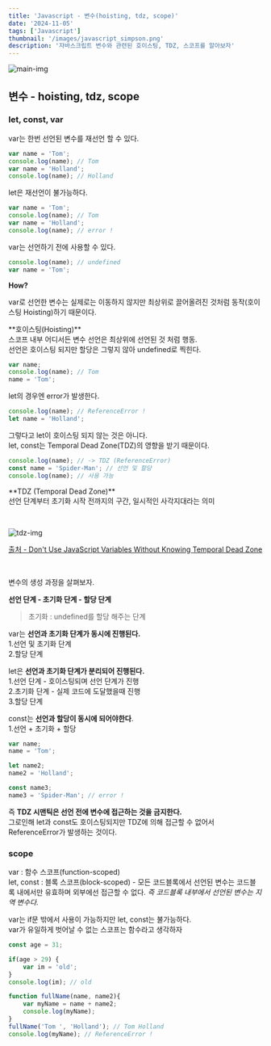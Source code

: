```yaml
---
title: 'Javascript - 변수(hoisting, tdz, scope)'
date: '2024-11-05'
tags: ['Javascript']
thumbnail: '/images/javascript_simpson.png'
description: '자바스크립트 변수와 관련된 호이스팅, TDZ, 스코프를 알아보자'
---
```


<img src="/images/javascript_simpson.png" alt="main-img" className="rounded-xl" />
<br />

## 변수 - hoisting, tdz, scope

### let, const, var

var는 한번 선언된 변수를 재선언 할 수 있다.
```javascript
var name = 'Tom';
console.log(name); // Tom
var name = 'Holland';
console.log(name); // Holland
```

let은 재선언이 불가능하다.
```javascript
var name = 'Tom';
console.log(name); // Tom
var name = 'Holland';
console.log(name); // error !
```

var는 선언하기 전에 사용할 수 있다.
```javascript
console.log(name); // undefined
var name = 'Tom';
```
**How?**

var로 선언한 변수는 실제로는 이동하지 않지만 최상위로 끌어올려진 것처럼 동작(호이스팅 Hoisting)하기 때문이다.

<p className="text-info">**호이스팅(Hoisting)**<br/>스코프 내부 어디서든 변수 선언은 최상위에 선언된 것 처럼 행동. <br/>선언은 호이스팅 되지만 할당은 그렇지 않아 undefined로 찍힌다.</p>

```javascript
var name;
console.log(name); // Tom
name = 'Tom';
```

let의 경우엔 error가 발생한다.
```javascript
console.log(name); // ReferenceError !
let name = 'Holland';
```

그렇다고 let이 호이스팅 되지 않는 것은 아니다.<br/>let, const는 Temporal Dead Zone(TDZ)의 영향을 받기 때문이다.
```javascript
console.log(name); // -> TDZ (ReferenceError)
const name = 'Spider-Man'; // 선언 및 할당
console.log(name); // 사용 가능
```
<p className="text-info">**TDZ (Temporal Dead Zone)**<br/>선언 단계부터 초기화 시작 전까지의 구간, 일시적인 사각지대라는 의미</p>
<br />
<p className="flex justify-center">
    <img src="/images/tdz.png" alt="tdz-img" />
</p>
<a className="text-slate-400 text-center" href="https://dmitripavlutin.com/javascript-variables-and-temporal-dead-zone"  target="_blank" rel="noopener noreferrer">
    <p><i class="ri-link"></i>출처 - Don't Use JavaScript Variables Without Knowing Temporal Dead Zone</p>
</a>
<br />

변수의 생성 과정을 살펴보자.

**선언 단계 - 초기화 단계 - 할당 단계**
> 초기화 : undefined를 할당 해주는 단계

var는 **선언과 초기화 단계가 동시에 진행된다.**<br />1.선언 및 초기화 단계<br />2.할당 단계

let은 **선언과 초기화 단계가 분리되어 진행된다.**<br />1.선언 단계 - 호이스팅되며 선언 단계가 진행<br />2.초기화 단계 - 실제 코드에 도달했을때 진행<br />3.할당 단계

const는 **선언과 할당이 동시에 되어야한다**.<br />1.선언 + 초기화 + 할당
```javascript
var name;
name = 'Tom';

let name2;
name2 = 'Holland';

const name3;
name3 = 'Spider-Man'; // error !
```

즉 **TDZ 시맨틱은 선언 전에 변수에 접근하는 것을 금지한다.**<br /> 그로인해 let과 const도 호이스팅되지만 TDZ에 의해 접근할 수 없어서 ReferenceError가 발생하는 것이다.

### scope

var : 함수 스코프(function-scoped)
<br/>let, const : 블록 스코프(block-scoped) - 모든 코드블록에서 선언된 변수는 코드블록 내에서만 유효하며 외부에선 접근할 수 없다. *즉 코드블록 내부에서 선언된 변수는 지역 변수다.*

var는 if문 밖에서 사용이 가능하지만 let, const는 불가능하다.
<br />var가 유일하게 벗어날 수 없는 스코프는 함수라고 생각하자

```javascript
const age = 31;

if(age > 29) {
    var im = 'old';
}
console.log(im); // old

function fullName(name, name2){
    var myName = name + name2;
    console.log(myName);
}
fullName('Tom ', 'Holland'); // Tom Holland
console.log(myName); // ReferenceError !
```
